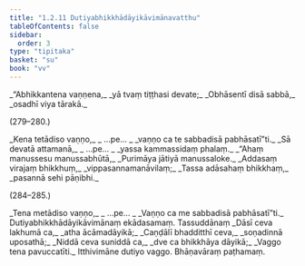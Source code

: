 ```yaml
---
title: "1.2.11 Dutiyabhikkhādāyikāvimānavatthu"
tableOfContents: false
sidebar:
  order: 3
type: "tipitaka"
basket: "su"
book: "vv"
---
```



<DynamicBreadcrumb />

<Division number="278" book="vv">

<Paragraph number="297" type="verses" book="vv">
_“Abhikkantena vaṇṇena,_  
_yā tvaṃ tiṭṭhasi devate;_  
_Obhāsentī disā sabbā,_  
_osadhī viya tārakā._  


(279–280.)
</Paragraph>

<Paragraph number="298" type="verses" book="vv">
_Kena tetādiso vaṇṇo,_  
_ …pe… _  
_vaṇṇo ca te sabbadisā pabhāsatī”ti._  

</Paragraph>

</Division>
<Division number="281" book="vv">

<Paragraph number="299" type="verses" book="vv">
_Sā devatā attamanā,_  
_ …pe… _  
_yassa kammassidaṃ phalaṃ._  

</Paragraph>

</Division>
<Division number="282" book="vv">

<Paragraph number="300" type="verses" book="vv">
_“Ahaṃ manussesu manussabhūtā,_  
_Purimāya jātiyā manussaloke._  

</Paragraph>

</Division>
<Division number="283" book="vv">

<Paragraph number="301" type="verses" book="vv">
_Addasaṃ virajaṃ bhikkhuṃ,_  
_vippasannamanāvilaṃ;_  
_Tassa adāsahaṃ bhikkhaṃ,_  
_pasannā sehi pāṇibhi._  


(284–285.)
</Paragraph>

<Paragraph number="302" type="verses" book="vv">
_Tena metādiso vaṇṇo,_  
_ …pe… _  
_Vaṇṇo ca me sabbadisā pabhāsatī”ti._  


</Paragraph>
</Division>

<Paragraph number="303" type="center" book="vv">
Dutiyabhikkhādāyikāvimānaṃ ekādasamaṃ.



</Paragraph>

<Paragraph number="304" type="center" book="vv">
Tassuddānaṃ


</Paragraph>

<Paragraph number="305" type="verses" book="vv">
_Dāsī ceva lakhumā ca,_  
_atha ācāmadāyikā;_  
_Caṇḍālī bhadditthī ceva,_  
_soṇadinnā uposathā;_  
_Niddā ceva suniddā ca,_  
_dve ca bhikkhāya dāyikā;_  
_Vaggo tena pavuccatīti._  


</Paragraph>

<Paragraph number="306" type="center" book="vv">
Itthivimāne dutiyo vaggo.



</Paragraph>

<Paragraph number="307" type="center" book="vv">
Bhāṇavāraṃ paṭhamaṃ.
</Paragraph>